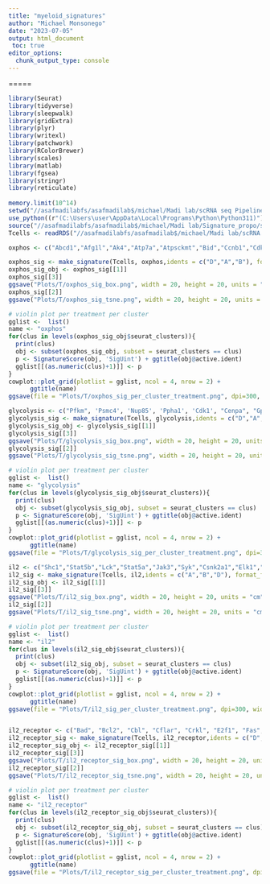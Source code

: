 ```yaml
---
title: "myeloid_signatures"
author: "Michael Monsonego"
date: "2023-07-05"
output: html_document
 toc: true
editor_options: 
  chunk_output_type: console
---
```


=====
```r
library(Seurat)
library(tidyverse)
library(sleepwalk)
library(gridExtra)
library(plyr)
library(writexl)
library(patchwork)
library(RColorBrewer)
library(scales)
library(matlab)
library(fgsea)
library(stringr)
library(reticulate)
  
memory.limit(10^14)
setwd("//asafmadilabfs/asafmadilab$/michael/Madi lab/scRNA seq Pipeline/m/sara_teva/3_groups")
use_python((r"(C:\Users\user\AppData\Local\Programs\Python\Python311)"), required = TRUE)
source("//asafmadilabfs/asafmadilab$/michael/Madi lab/Signature_propo/signature_utils.R")
Tcells <- readRDS("//asafmadilabfs/asafmadilab$/michael/Madi lab/scRNA seq Pipeline/m/sara_teva/3_groups/Objects/T cells/T cells_object.rds")
```


```r
oxphos <- c("Abcd1","Afg1l","Ak4","Atp7a","Atpsckmt","Bid","Ccnb1","Cdk1","Chchd10","Coa6","Coq7","Coq9","Cox4i2","Cox7a1","Cyc1","Cycs","Dguok","Dld","Dnajc30","Fxn","Gadd45gip1","Iscu","Msh2","mt-Atp6","mt-Atp8","mt-Co1","mt-Co2","mt-Co3","mt-Cytb","mt-Nd1","mt-Nd2","mt-Nd3","mt-Nd4","mt-Nd4l","mt-Nd5","mt-Nd6","Mtch2","Myc","Ndufa1","Ndufa10","Ndufa11","Ndufa12","Ndufa13","Ndufa2","Ndufa3","Ndufa5","Ndufa6","Ndufa7","Ndufa8","Ndufa9", "Ndufab1", "Ndufaf1", "Ndufc1", "Ndufs1", "Ndufs2","Ndufv1", "Nipsnap2", "Nupr1", "Pde12", "Pde2a", "Pink1", "Ppif", "Sdha","Sdhaf2","Shmt2","Slc25a23","Slc25a33","Stoml2","Tefm","Tmem135","Tnf","Uqcc2","Uqcc3","Uqcr10")

oxphos_sig <- make_signature(Tcells, oxphos,idents = c("D","A","B"), format_flag = TRUE)
oxphos_sig_obj <- oxphos_sig[[1]]
oxphos_sig[[3]]
ggsave("Plots/T/oxphos_sig_box.png", width = 20, height = 20, units = "cm")
oxphos_sig[[2]]
ggsave("Plots/T/oxphos_sig_tsne.png", width = 20, height = 20, units = "cm")

# violin plot per treatment per cluster
gglist <-  list()
name <- "oxphos"
for(clus in levels(oxphos_sig_obj$seurat_clusters)){
  print(clus)
  obj <- subset(oxphos_sig_obj, subset = seurat_clusters == clus)
  p <- SignatureScore(obj, 'SigUint') + ggtitle(obj@active.ident)
  gglist[[(as.numeric(clus)+1)]] <- p
}
cowplot::plot_grid(plotlist = gglist, ncol = 4, nrow = 2) + 
      ggtitle(name)
ggsave(file = "Plots/T/oxphos_sig_per_cluster_treatment.png", dpi=300, width=16, height=10)

```

```r
glycolysis <- c("Pfkm", 'Psmc4', 'Nup85', 'Ppha1', 'Cdk1', "Cenpa", "Gpi", "Nup155", "Gpc1", "Hk2","Aldoc","Pfkl","Nup85","Nup155", "Tpi1","Adpgk","Pfkfb1","Pfkfb4","Hk3", "Pfkfb2","Pfkfb3","Nup35","Ndc1","Gnpda2", "Aldoa","Pgm2l1","Pkm","Nup93","Pfkm","Nup54",'Nup37', 'Gpi1', 'Aaas',"Nup205",'Bpgm','Nup133',"Nup43","Nup88",'Nupl2','Nup160',"Gnpda1","Nup188","Nup107","Pom121","Gapdh","Eno1b","Eno3","Gapdhs","Pgk1","Eno1",'Nup98',"Seh1l","Nup62","Aldoa")
glycolysis_sig <- make_signature(Tcells, glycolysis,idents = c("D","A","B"), format_flag = TRUE)
glycolysis_sig_obj <- glycolysis_sig[[1]]
glycolysis_sig[[3]]
ggsave("Plots/T/glycolysis_sig_box.png", width = 20, height = 20, units = "cm")
glycolysis_sig[[2]]
ggsave("Plots/T/glycolysis_sig_tsne.png", width = 20, height = 20, units = "cm")

# violin plot per treatment per cluster
gglist <-  list()
name <- "glycolysis"
for(clus in levels(glycolysis_sig_obj$seurat_clusters)){
  print(clus)
  obj <- subset(glycolysis_sig_obj, subset = seurat_clusters == clus)
  p <- SignatureScore(obj, 'SigUint') + ggtitle(obj@active.ident)
  gglist[[(as.numeric(clus)+1)]] <- p
}
cowplot::plot_grid(plotlist = gglist, ncol = 4, nrow = 2) + 
      ggtitle(name)
ggsave(file = "Plots/T/glycolysis_sig_per_cluster_treatment.png", dpi=300, width=16, height=10)

```


```r
il2 <- c("Shc1","Stat5b","Lck","Stat5a","Jak3","Syk","Csnk2a1","Elk1","Grb2","Hras","Il2","Il2ra","Il2rb","Map2k1","Sos1","Csnk2a2","Fos","Jun","Mapk3","Il2rg","Mapk8","Raf1","Jak1")
il2_sig <- make_signature(Tcells, il2,idents = c("A","B","D"), format_flag = TRUE)
il2_sig_obj <- il2_sig[[1]]
il2_sig[[3]]
ggsave("Plots/T/il2_sig_box.png", width = 20, height = 20, units = "cm")
il2_sig[[2]]
ggsave("Plots/T/il2_sig_tsne.png", width = 20, height = 20, units = "cm")

# violin plot per treatment per cluster
gglist <-  list()
name <- "il2"
for(clus in levels(il2_sig_obj$seurat_clusters)){
  print(clus)
  obj <- subset(il2_sig_obj, subset = seurat_clusters == clus)
  p <- SignatureScore(obj, 'SigUint') + ggtitle(obj@active.ident)
  gglist[[(as.numeric(clus)+1)]] <- p
}
cowplot::plot_grid(plotlist = gglist, ncol = 4, nrow = 2) + 
      ggtitle(name)
ggsave(file = "Plots/T/il2_sig_per_cluster_treatment.png", dpi=300, width=16, height=10)



```


```r
il2_receptor <- c("Bad", "Bcl2", "Cbl", "Cflar", "Crkl", "E2f1", "Fas", "Fasl",	"Fos", "Grb2", "Hras", "Ikzf3", "Il2ra", "Il2rb", "Il2rg", "Irs1", "Jak1", "Jak3", "Mapk1", "Mapk3", "Myc", "Nmi", "Pik3ca", "Pik3cg", "Pik3r1", "Ptpn6", "Raf1", "Rps6kb1", "Shc1", "Socs1", "Socs3", "Sos1", "Stat5a", "Stat5b", "Syk")
il2_receptor_sig <- make_signature(Tcells, il2_receptor,idents = c("D","A","B"), format_flag = TRUE)
il2_receptor_sig_obj <- il2_receptor_sig[[1]]
il2_receptor_sig[[3]]
ggsave("Plots/T/il2_receptor_sig_box.png", width = 20, height = 20, units = "cm")
il2_receptor_sig[[2]]
ggsave("Plots/T/il2_receptor_sig_tsne.png", width = 20, height = 20, units = "cm")

# violin plot per treatment per cluster
gglist <-  list()
name <- "il2_receptor"
for(clus in levels(il2_receptor_sig_obj$seurat_clusters)){
  print(clus)
  obj <- subset(il2_receptor_sig_obj, subset = seurat_clusters == clus)
  p <- SignatureScore(obj, 'SigUint') + ggtitle(obj@active.ident)
  gglist[[(as.numeric(clus)+1)]] <- p
}
cowplot::plot_grid(plotlist = gglist, ncol = 4, nrow = 2) + 
      ggtitle(name)
ggsave(file = "Plots/T/il2_receptor_sig_per_cluster_treatment.png", dpi=300, width=16, height=10)


```

```r

```























